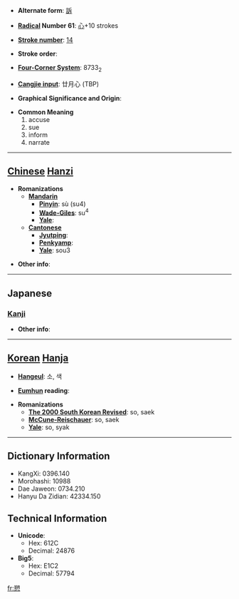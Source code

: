 * '''Alternate form''': [[訴]]

* '''[[Wiktionary:Chinese radical index| Radical]] Number 61''': [[Wiktionary:Chinese radical index 心|心]]+10 strokes

* '''[[Wiktionary:Chinese total strokes index|Stroke number]]''': [[Wiktionary:Chinese total strokes index 14|14]]

* '''Stroke order''': 

* '''[[Wiktionary:Chinese four corner index|Four-Corner System]]''': 8733<sub>2</sub>

* '''[[Wiktionary:Chinese Cangjie index|Cangjie input]]''': 廿月心 (TBP)

* '''Graphical Significance and Origin''': 

* '''Common Meaning'''
*#accuse
*# sue
*# inform
*# narrate


----

== [[Chinese]] [[Hanzi]] ==

* '''Romanizations'''
** '''[[Mandarin]]'''
*** '''[[Pinyin]]''': sù (su4)
*** '''[[Wade-Giles]]''': su<sup>4</sup>
*** '''[[Yale]]''': 
** '''[[Cantonese]]'''
*** '''[[Jyutping]]''':
*** '''[[Penkyamp]]''': 
*** '''[[Yale]]''': sou3

* '''Other info''': 

----

==Japanese==
===[[Kanji]]===
{{kanji|on readings=[[そ]] (so), [[さく]] (saku)
|kun readings=[[うったえる]] (uttaeru)
}}

* '''Other info''':  

----

== [[Korean]] [[Hanja]] ==

* '''[[Hangeul]]''': 소, 색

* '''[[Eumhun]] reading''': 

* '''Romanizations'''
** '''[[The 2000 South Korean Revised Romanization|The 2000 South Korean Revised]]''': so, saek
** '''[[McCune-Reischauer]]''': so, saek
** '''[[Yale]]''': so, syak

----

== Dictionary Information ==

* KangXi: 0396.140
* Morohashi: 10988
* Dae Jaweon: 0734.210
* Hanyu Da Zidian: 42334.150

== Technical Information ==

* '''Unicode''':
** Hex: 612C
** Decimal: 24876
* '''Big5''':
** Hex: E1C2
** Decimal: 57794

[[fr:愬]]